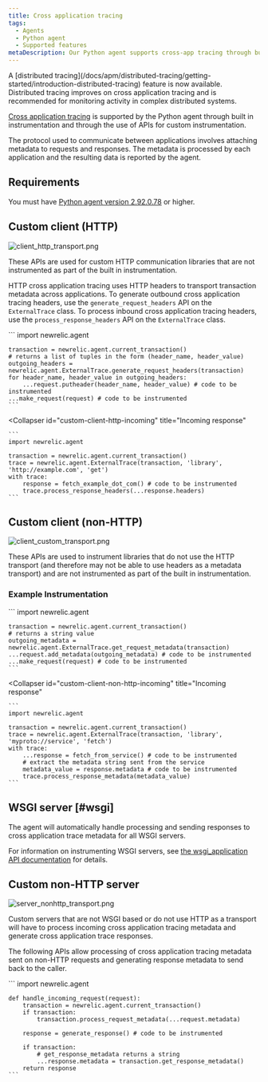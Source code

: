 ```yaml
---
title: Cross application tracing
tags:
  - Agents
  - Python agent
  - Supported features
metaDescription: Our Python agent supports cross-app tracing through built in instrumentation and the use of APIs for custom instrumentation.
---
```


<Callout variant="important">
  A [distributed tracing](/docs/apm/distributed-tracing/getting-started/introduction-distributed-tracing) feature is now available. Distributed tracing improves on cross application tracing and is recommended for monitoring activity in complex distributed systems.
</Callout>

[Cross application tracing](/docs/apm/transactions/cross-application-traces/introduction-cross-application-traces) is supported by the Python agent through built in instrumentation and through the use of APIs for custom instrumentation.

The protocol used to communicate between applications involves attaching metadata to requests and responses. The metadata is processed by each application and the resulting data is reported by the agent.

## Requirements

You must have [Python agent version 2.92.0.78](/docs/release-notes/agent-release-notes/python-release-notes/python-agent-292078) or higher.

## Custom client (HTTP)

![client_http_transport.png](./images/client_http_transport.png "client_http_transport.png")

These APIs are used for custom HTTP communication libraries that are not instrumented as part of the built in instrumentation.

HTTP cross application tracing uses HTTP headers to transport transaction metadata across applications. To generate outbound cross application tracing headers, use the `generate_request_headers` API on the `ExternalTrace` class. To process inbound cross application tracing headers, use the `process_response_headers` API on the `ExternalTrace` class.

<CollapserGroup>
  <Collapser
    id="custom-client-http-outgoing"
    title="Outgoing requests"
  >
    ```
    import newrelic.agent

    transaction = newrelic.agent.current_transaction()
    # returns a list of tuples in the form (header_name, header_value)
    outgoing_headers = newrelic.agent.ExternalTrace.generate_request_headers(transaction)
    for header_name, header_value in outgoing_headers:
        ...request.putheader(header_name, header_value) # code to be instrumented
    ...make_request(request) # code to be instrumented
    ```
  </Collapser>

  <Collapser
    id="custom-client-http-incoming"
    title="Incoming response"
  >
    ```
    import newrelic.agent

    transaction = newrelic.agent.current_transaction()
    trace = newrelic.agent.ExternalTrace(transaction, 'library', 'http://example.com', 'get')
    with trace:
        response = fetch_example_dot_com() # code to be instrumented
        trace.process_response_headers(...response.headers)
    ```
  </Collapser>
</CollapserGroup>

## Custom client (non-HTTP)

![client_custom_transport.png](./images/client_custom_transport.png "client_custom_transport.png")

These APIs are used to instrument libraries that do not use the HTTP transport (and therefore may not be able to use headers as a metadata transport) and are not instrumented as part of the built in instrumentation.

### Example Instrumentation

<CollapserGroup>
  <Collapser
    id="custom-client-non-http-outgoing"
    title="Outgoing requests"
  >
    ```
    import newrelic.agent

    transaction = newrelic.agent.current_transaction()
    # returns a string value
    outgoing_metadata = newrelic.agent.ExternalTrace.get_request_metadata(transaction)
    ...request.add_metadata(outgoing_metadata) # code to be instrumented
    ...make_request(request) # code to be instrumented
    ```
  </Collapser>

  <Collapser
    id="custom-client-non-http-incoming"
    title="Incoming response"
  >
    ```
    import newrelic.agent

    transaction = newrelic.agent.current_transaction()
    trace = newrelic.agent.ExternalTrace(transaction, 'library', 'myproto://service', 'fetch')
    with trace:
        ...response = fetch_from_service() # code to be instrumented
        # extract the metadata string sent from the service
        metadata_value = response.metadata # code to be instrumented
        trace.process_response_metadata(metadata_value)
    ```
  </Collapser>
</CollapserGroup>

## WSGI server [#wsgi]

<Callout variant="tip">
  The agent will automatically handle processing and sending responses to cross application trace metadata for all WSGI servers.
</Callout>

For information on instrumenting WSGI servers, see [the wsgi_application API documentation](/docs/agents/python-agent/python-agent-api/wsgi_application) for details.

## Custom non-HTTP server

![server_nonhttp_transport.png](./images/server_nonhttp_transport.png "server_nonhttp_transport.png")

Custom servers that are not WSGI based or do not use HTTP as a transport will have to process incoming cross application tracing metadata and generate cross application trace responses.

The following APIs allow processing of cross application tracing metadata sent on non-HTTP requests and generating response metadata to send back to the caller.

<CollapserGroup>
  <Collapser
    id="custom-non-http-server-example"
    title="Example instrumentation"
  >
    ```
    import newrelic.agent

    def handle_incoming_request(request):
        transaction = newrelic.agent.current_transaction()
        if transaction:
        	transaction.process_request_metadata(...request.metadata)

        response = generate_response() # code to be instrumented

        if transaction:
        	# get_response_metadata returns a string
            ...response.metadata = transaction.get_response_metadata()
        return response
    ```
  </Collapser>
</CollapserGroup>
